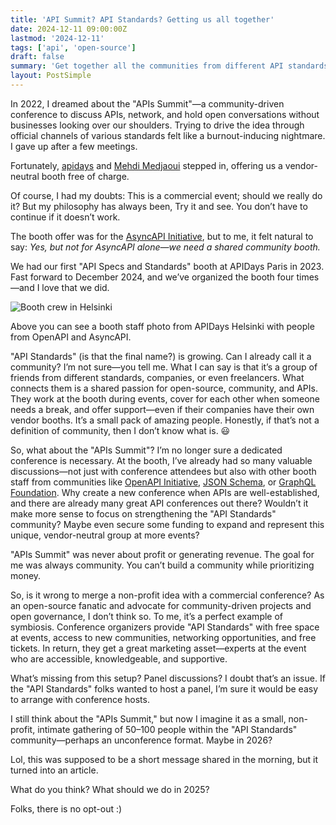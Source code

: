 ```yaml
---
title: 'API Summit? API Standards? Getting us all together'
date: 2024-12-11 09:00:00Z
lastmod: '2024-12-11'
tags: ['api', 'open-source']
draft: false
summary: 'Get together all the communities from different API standards.'
layout: PostSimple
---
```


In 2022, I dreamed about the "APIs Summit"—a community-driven conference to discuss APIs, network, and hold open conversations without businesses looking over our shoulders. Trying to drive the idea through official channels of various standards felt like a burnout-inducing nightmare. I gave up after a few meetings.

Fortunately, [apidays](https://www.linkedin.com/company/apidays-conferences/) and [Mehdi Medjaoui](https://www.linkedin.com/in/mehdimedjaoui/) stepped in, offering us a vendor-neutral booth free of charge.

Of course, I had my doubts: This is a commercial event; should we really do it? But my philosophy has always been, Try it and see. You don’t have to continue if it doesn’t work.

The booth offer was for the [AsyncAPI Initiative](https://www.linkedin.com/article/edit/7272545411062472704/), but to me, it felt natural to say: _Yes, but not for AsyncAPI alone—we need a shared community booth._

We had our first "API Specs and Standards" booth at APIDays Paris in 2023. Fast forward to December 2024, and we’ve organized the booth four times—and I love that we did.

<Image alt="Booth crew in Helsinki" src="/static/images/booth.jpeg" width={400} height={300} />

Above you can see a booth staff photo from APIDays Helsinki with people from OpenAPI and AsyncAPI.

"API Standards" (is that the final name?) is growing. Can I already call it a community? I’m not sure—you tell me. What I can say is that it’s a group of friends from different standards, companies, or even freelancers. What connects them is a shared passion for open-source, community, and APIs. They work at the booth during events, cover for each other when someone needs a break, and offer support—even if their companies have their own vendor booths. It’s a small pack of amazing people. Honestly, if that’s not a definition of community, then I don’t know what is. 😃

So, what about the "APIs Summit"? I’m no longer sure a dedicated conference is necessary. At the booth, I’ve already had so many valuable discussions—not just with conference attendees but also with other booth staff from communities like [OpenAPI Initiative](https://www.linkedin.com/company/open-api-initiative/), [JSON Schema](https://www.linkedin.com/company/jsonschema/), or [GraphQL Foundation](https://www.linkedin.com/company/graphql-foundation/). Why create a new conference when APIs are well-established, and there are already many great API conferences out there? Wouldn’t it make more sense to focus on strengthening the "API Standards" community? Maybe even secure some funding to expand and represent this unique, vendor-neutral group at more events?

"APIs Summit" was never about profit or generating revenue. The goal for me was always community. You can’t build a community while prioritizing money.

So, is it wrong to merge a non-profit idea with a commercial conference? As an open-source fanatic and advocate for community-driven projects and open governance, I don’t think so. To me, it’s a perfect example of symbiosis. Conference organizers provide "API Standards" with free space at events, access to new communities, networking opportunities, and free tickets. In return, they get a great marketing asset—experts at the event who are accessible, knowledgeable, and supportive.

What’s missing from this setup? Panel discussions? I doubt that’s an issue. If the "API Standards" folks wanted to host a panel, I’m sure it would be easy to arrange with conference hosts.

I still think about the "APIs Summit," but now I imagine it as a small, non-profit, intimate gathering of 50–100 people within the "API Standards" community—perhaps an unconference format. Maybe in 2026?

Lol, this was supposed to be a short message shared in the morning, but it turned into an article.

What do you think? What should we do in 2025?

Folks, there is no opt-out :)
